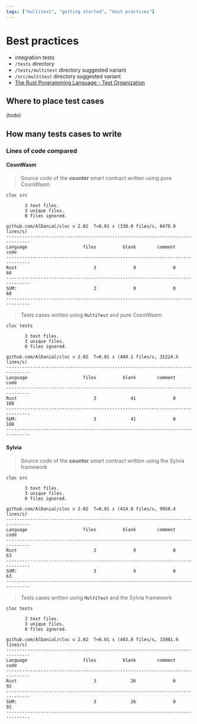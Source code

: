 ```yaml
---
tags: ["multitest", "getting started", "best practices"]
---
```


# Best practices

- integration tests
- `/tests` directory
- `/tests/multitest` directory suggested variant
- `/src/multitest` directory suggested variant
- [The Rust Programming Language - Test Organization](https://doc.rust-lang.org/book/ch11-03-test-organization.html)

## Where to place test cases

(todo)

## How many tests cases to write

### Lines of code compared

#### CosmWasm

> Source code of the **counter** smart contract written using pure CosmWasm

```shell copy filename="TERMINAL"
cloc src
```

```ansi
       3 text files.
       3 unique files.
       0 files ignored.

github.com/AlDanial/cloc v 2.02  T=0.01 s (330.0 files/s, 8470.9 lines/s)
-------------------------------------------------------------------------------
Language                     files          blank        comment           code
-------------------------------------------------------------------------------
Rust                             3              9              0             68
-------------------------------------------------------------------------------
SUM:                             3              9              0             68
-------------------------------------------------------------------------------
```

> Tests cases written using **`MultiTest`** and pure CosmWasm

```shell copy filename="TERMINAL"
cloc tests
```

```ansi
       3 text files.
       3 unique files.
       0 files ignored.

github.com/AlDanial/cloc v 2.02  T=0.01 s (409.1 files/s, 31224.5 lines/s)
-------------------------------------------------------------------------------
Language                     files          blank        comment           code
-------------------------------------------------------------------------------
Rust                             3             41              0            188
-------------------------------------------------------------------------------
SUM:                             3             41              0            188
-------------------------------------------------------------------------------
```

#### Sylvia

> Source code of the **counter** smart contract written using the Sylvia framework

```shell copy filename="TERMINAL"
cloc src
```

```ansi
       3 text files.
       3 unique files.
       0 files ignored.

github.com/AlDanial/cloc v 2.02  T=0.01 s (414.9 files/s, 9958.4 lines/s)
-------------------------------------------------------------------------------
Language                     files          blank        comment           code
-------------------------------------------------------------------------------
Rust                             3              9              0             63
-------------------------------------------------------------------------------
SUM:                             3              9              0             63
-------------------------------------------------------------------------------
```

> Tests cases written using **`MultiTest`** and the Sylvia framework

```shell copy filename="TERMINAL"
cloc tests
```

```ansi
       3 text files.
       3 unique files.
       0 files ignored.

github.com/AlDanial/cloc v 2.02  T=0.01 s (403.8 files/s, 15881.9 lines/s)
-------------------------------------------------------------------------------
Language                     files          blank        comment           code
-------------------------------------------------------------------------------
Rust                             3             26              0             92
-------------------------------------------------------------------------------
SUM:                             3             26              0             92
-------------------------------------------------------------------------------
```
